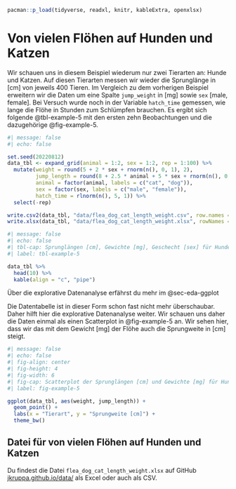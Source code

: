 ```r
pacman::p_load(tidyverse, readxl, knitr, kableExtra, openxlsx)
```

# Von vielen Flöhen auf Hunden und Katzen {#sec-example-5}

Wir schauen uns in diesem Beispiel wiederum nur zwei Tierarten an: Hunde und Katzen. Auf diesen Tierarten messen wir wieder die Sprunglänge in \[cm\] von jeweils 400 Tieren. Im Vergleich zu dem vorherigen Beispiel erweitern wir die Daten um eine Spalte `jump_weight` in \[mg\] sowie `sex` \[male, female\]. Bei Versuch wurde noch in der Variable `hatch_time` gemessen, wie lange die Flöhe in Stunden zum Schlümpfen brauchen. Es ergibt sich folgende @tbl-example-5 mit den ersten zehn Beobachtungen und die dazugehörige @fig-example-5.

```r
#| message: false
#| echo: false

set.seed(20220812)
data_tbl <- expand_grid(animal = 1:2, sex = 1:2, rep = 1:100) %>% 
  mutate(weight = round(5 + 2 * sex + rnorm(n(), 0, 1), 2),
         jump_length = round(8 + 2.5 * animal + 5 * sex + rnorm(n(), 0, 2), 2),
         animal = factor(animal, labels = c("cat", "dog")),
         sex = factor(sex, labels = c("male", "female")),
         hatch_time = rlnorm(n(), 5, 1)) %>% 
  select(-rep)

write.csv2(data_tbl, "data/flea_dog_cat_length_weight.csv", row.names = FALSE)
write.xlsx(data_tbl, "data/flea_dog_cat_length_weight.xlsx", rowNames = FALSE)
```

```r
#| message: false
#| echo: false
#| tbl-cap: Sprunglängen [cm], Gewichte [mg], Geschecht [sex] für Hunde- und Katzenflöhe.
#| label: tbl-example-5

data_tbl %>%
  head(10) %>% 
  kable(align = "c", "pipe")
```

[Über die explorative Datenanalyse erfährst du mehr im @sec-eda-ggplot]{.aside}

Die Datentabelle ist in dieser Form schon fast nicht mehr überschaubar. Daher hilft hier die explorative Datenanalyse weiter. Wir schauen uns daher die Daten einmal als einen Scatterplot in @fig-example-5 an. Wir sehen hier, dass wir das mit dem Gewicht \[mg\] der Flöhe auch die Sprungweite in \[cm\] steigt.

```r
#| message: false
#| echo: false
#| fig-align: center
#| fig-height: 4
#| fig-width: 6
#| fig-cap: Scatterplot der Sprunglängen [cm] und Gewichte [mg] für Hunde- und Katzenflöhe.
#| label: fig-example-5

ggplot(data_tbl, aes(weight, jump_length)) + 
  geom_point() +
  labs(x = "Tierart", y = "Sprungweite [cm]") +
  theme_bw() 
```

::: callout-tip
## Datei für von vielen Flöhen auf Hunden und Katzen

Du findest die Datei `flea_dog_cat_length_weight.xlsx` auf GitHub [jkruppa.github.io/data/](https://github.com/jkruppa/jkruppa.github.io/tree/master/data) als Excel oder auch als CSV.
:::
